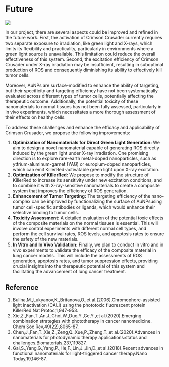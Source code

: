 
# Future


<HeadingWithTuntun title='' mt={0}>
  <Image
    src='/tuntun/1.png'
    width={100}
    height={100}
    className='absolute -top-[7rem] right-4 lg:w-32 lg:-top-[9rem]'
  />
</HeadingWithTuntun>

In our project, there are several aspects could be improved and refined in the future work. First, the activation of Crimson Crusader currently requires two separate exposure to irradiation, like green light and X-rays, which limits its flexibility and practicality, particularly in environments where a green light source is unavailable. This limitation could reduce the overall effectiveness of this system. Second, the excitation efficiency of Crimson Crusader under X-ray irradiation may be insufficient, resulting in suboptimal production of ROS and consequently diminishing its ability to effectively kill tumor cells.

Moreover, AuNPs are surface-modified to enhance the ability of targeting, but their specificity and targeting efficiency have not been systematically evaluated across different types of tumor cells, potentially affecting the therapeutic outcome. Additionally, the potential toxicity of these nanomaterials to normal tissues has not been fully assessed, particularly in in vivo experiments, which necessitates a more thorough assessment of their effects on healthy cells.

To address these challenges and enhance the efficacy and applicability of Crimson Crusader, we propose the following improvements:

1. **Optimization of Nanomaterials for Direct Green Light Generation:** We aim to design a novel nanomaterial capable of generating ROS directly induced by the green light under X-ray irradiation. One promising direction is to explore rare-earth metal-doped nanoparticles, such as yttrium-aluminum-garnet (YAG) or europium-doped nanoparticles, which can emit KillerRed-activatable green light upon X-ray excitation.
2. **Optimization of KillerRed:** We propose to modify the structure of KillerRed to increase its sensitivity under new excitation conditions, and to combine it with X-ray-sensitive nanomaterials to create a composite system that improves the efficiency of ROS generation.
3. **Enhancement of Tumor Targeting:** The targeting efficiency of the nano-complex can be improved by functionalizing the surface of AuNPsusing tumor cell-specific antibodies or ligands, which would enhance their selective binding to tumor cells.
4. **Toxicity Assessment:** A detailed evaluation of the potential toxic effects of the composite materials on the normal tissues is essential. This will involve control experiments with different normal cell types, and perform the cell survival rates, ROS levels, and apoptosis rates to ensure the safety of the new materials.
5. **In Vitro and In Vivo Validation:** Finally, we plan to conduct in vitro and in vivo experiments to validate the efficacy of the composite material in lung cancer models. This will include the assessments of ROS generation, apoptosis rates, and tumor suppression effects, providing crucial insights into the therapeutic potential of this system and facilitating the advancement of lung cancer treatment.

## Reference

1. Bulina,M.,Lukyanov,K.,Britanova,O.,et al.(2006).Chromophore-assisted light inactivation (CALI) using the phototoxic fluorescent protein KillerRed.Nat Protoc,1,947-953.
2. Xie,Z.,Fan,T.,An,J.,Choi,W.,Duo,Y.,Ge,Y.,et al.(2020).Emerging combination strategies with phototherapy in cancer nanomedicine. Chem Soc Rev,49(22),8065-87.
3. Chen,J.,Fan,T.,Xie,Z.,Zeng,Q.,Xue,P.,Zheng,T.,et al.(2020).Advances in nanomaterials for photodynamic therapy applications:status and challenges.Biomaterials,237,119827.
4. Gai,S.,Yang,G.,Yang,P.,He,F.,Lin,J.,Jin,D.,et al.(2018).Recent advances in functional nanomaterials for light-triggered cancer therapy.Nano Today,19,146-87.

